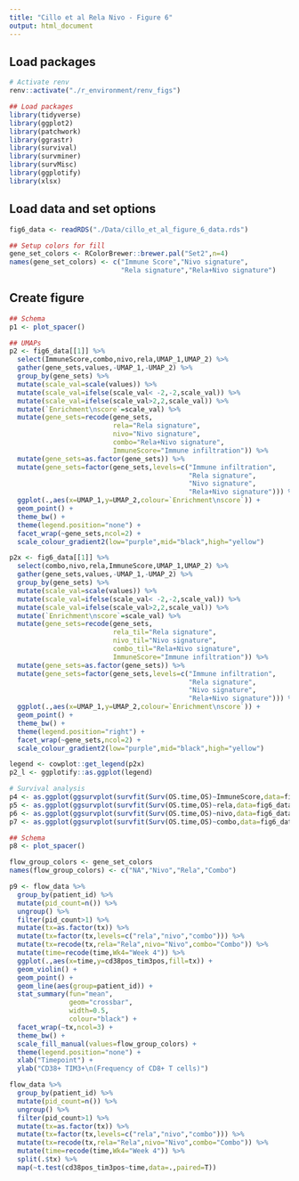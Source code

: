```yaml
---
title: "Cillo et al Rela Nivo - Figure 6"
output: html_document
---
```


## Load packages

```r
# Activate renv
renv::activate("./r_environment/renv_figs")

## Load packages
library(tidyverse)
library(ggplot2)
library(patchwork)
library(ggrastr)
library(survival)
library(survminer)
library(survMisc)
library(ggplotify)
library(xlsx)

```


## Load data and set options 

```r

fig6_data <- readRDS("./Data/cillo_et_al_figure_6_data.rds")

## Setup colors for fill
gene_set_colors <- RColorBrewer::brewer.pal("Set2",n=4)
names(gene_set_colors) <- c("Immune Score","Nivo signature",
                            "Rela signature","Rela+Nivo signature")

```

## Create figure

```r

## Schema
p1 <- plot_spacer()

## UMAPs
p2 <- fig6_data[[1]] %>%
  select(ImmuneScore,combo,nivo,rela,UMAP_1,UMAP_2) %>%
  gather(gene_sets,values,-UMAP_1,-UMAP_2) %>%
  group_by(gene_sets) %>%
  mutate(scale_val=scale(values)) %>%
  mutate(scale_val=ifelse(scale_val< -2,-2,scale_val)) %>%
  mutate(scale_val=ifelse(scale_val>2,2,scale_val)) %>%
  mutate(`Enrichment\nscore`=scale_val) %>%
  mutate(gene_sets=recode(gene_sets,
                          rela="Rela signature",
                          nivo="Nivo signature",
                          combo="Rela+Nivo signature",
                          ImmuneScore="Immune infiltration")) %>%
  mutate(gene_sets=as.factor(gene_sets)) %>%
  mutate(gene_sets=factor(gene_sets,levels=c("Immune infiltration",
                                             "Rela signature",
                                             "Nivo signature",
                                             "Rela+Nivo signature"))) %>%
  ggplot(.,aes(x=UMAP_1,y=UMAP_2,colour=`Enrichment\nscore`)) +
  geom_point() +
  theme_bw() +
  theme(legend.position="none") +
  facet_wrap(~gene_sets,ncol=2) +
  scale_colour_gradient2(low="purple",mid="black",high="yellow")

p2x <- fig6_data[[1]] %>%
  select(combo,nivo,rela,ImmuneScore,UMAP_1,UMAP_2) %>%
  gather(gene_sets,values,-UMAP_1,-UMAP_2) %>%
  group_by(gene_sets) %>%
  mutate(scale_val=scale(values)) %>%
  mutate(scale_val=ifelse(scale_val< -2,-2,scale_val)) %>%
  mutate(scale_val=ifelse(scale_val>2,2,scale_val)) %>%
  mutate(`Enrichment\nscore`=scale_val) %>%
  mutate(gene_sets=recode(gene_sets,
                          rela_til="Rela signature",
                          nivo_til="Nivo signature",
                          combo_til="Rela+Nivo signature",
                          ImmuneScore="Immune infiltration")) %>%
  mutate(gene_sets=as.factor(gene_sets)) %>%
  mutate(gene_sets=factor(gene_sets,levels=c("Immune infiltration",
                                             "Rela signature",
                                             "Nivo signature",
                                             "Rela+Nivo signature"))) %>%
  ggplot(.,aes(x=UMAP_1,y=UMAP_2,colour=`Enrichment\nscore`)) +
  geom_point() +
  theme_bw() +
  theme(legend.position="right") +
  facet_wrap(~gene_sets,ncol=2) +
  scale_colour_gradient2(low="purple",mid="black",high="yellow")

legend <- cowplot::get_legend(p2x)
p2_l <- ggplotify::as.ggplot(legend)

# Survival analysis 
p4 <- as.ggplot(ggsurvplot(survfit(Surv(OS.time,OS)~ImmuneScore,data=fig6_data[[2]]),pval=T,conf.int=T,surv.median.line="hv",risk.table=T)$plot)
p5 <- as.ggplot(ggsurvplot(survfit(Surv(OS.time,OS)~rela,data=fig6_data[[2]]),pval=T,conf.int=T,surv.median.line="hv",risk.table=T)$plot)
p6 <- as.ggplot(ggsurvplot(survfit(Surv(OS.time,OS)~nivo,data=fig6_data[[2]]),pval=T,conf.int=T,surv.median.line="hv",risk.table=T)$plot)
p7 <- as.ggplot(ggsurvplot(survfit(Surv(OS.time,OS)~combo,data=fig6_data[[2]]),pval=T,conf.int=T,surv.median.line="hv",risk.table=T)$plot)

## Schema
p8 <- plot_spacer() 

flow_group_colors <- gene_set_colors
names(flow_group_colors) <- c("NA","Nivo","Rela","Combo")

p9 <- flow_data %>% 
  group_by(patient_id) %>%
  mutate(pid_count=n()) %>%
  ungroup() %>%
  filter(pid_count>1) %>%
  mutate(tx=as.factor(tx)) %>%
  mutate(tx=factor(tx,levels=c("rela","nivo","combo"))) %>%
  mutate(tx=recode(tx,rela="Rela",nivo="Nivo",combo="Combo")) %>% 
  mutate(time=recode(time,Wk4="Week 4")) %>% 
  ggplot(.,aes(x=time,y=cd38pos_tim3pos,fill=tx)) +
  geom_violin() +
  geom_point() +
  geom_line(aes(group=patient_id)) +
  stat_summary(fun="mean",
               geom="crossbar",
               width=0.5,
               colour="black") +
  facet_wrap(~tx,ncol=3) +
  theme_bw() +
  scale_fill_manual(values=flow_group_colors) +
  theme(legend.position="none") + 
  xlab("Timepoint") +
  ylab("CD38+ TIM3+\n(Frequency of CD8+ T cells)")

flow_data %>% 
  group_by(patient_id) %>%
  mutate(pid_count=n()) %>%
  ungroup() %>%
  filter(pid_count>1) %>%
  mutate(tx=as.factor(tx)) %>%
  mutate(tx=factor(tx,levels=c("rela","nivo","combo"))) %>%
  mutate(tx=recode(tx,rela="Rela",nivo="Nivo",combo="Combo")) %>% 
  mutate(time=recode(time,Wk4="Week 4")) %>%
  split(.$tx) %>%
  map(~t.test(cd38pos_tim3pos~time,data=.,paired=T))

```
